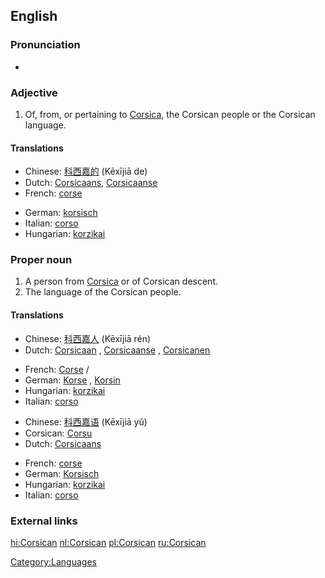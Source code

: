 {{interwiktionary|code=co}}
==English==

===Pronunciation===
*{{audio|en-us-Corsican.ogg|Audio (US)}}

===Adjective===
{{en-adj|-}}

# Of, from, or pertaining to [[Corsica]], the Corsican people or the Corsican language.

{{wikipedia}}

====Translations====
{{top}}
*Chinese: [[科西嘉的]] (Kēxījiā de)
*Dutch: [[Corsicaans]], [[Corsicaanse]]
*French: [[corse]]
{{mid}}
*German: [[korsisch]]
*Italian: [[corso]]
*Hungarian: [[korzikai]]
{{bottom}}

===Proper noun===
{{en-noun|s|-}}

# A person from [[Corsica]] or of Corsican descent.
# The language of the Corsican people.

====Translations====
{{trans-top|person}}
*Chinese: [[科西嘉人]] (Kēxījiā rén)
*Dutch: [[Corsicaan]] {{m}}, [[Corsicaanse]] {{f}}, [[Corsicanen]] {{p}}
{{trans-mid}}
*French: [[Corse]] {{m}}/{{f}}
*German: [[Korse]] {{m}}, [[Korsin]] {{f}}
*Hungarian: [[korzikai]]
*Italian: [[corso]]
{{trans-bottom}}

{{trans-top|language}}
*Chinese: [[科西嘉语]] (Kēxījiā yǔ)
*Corsican: [[Corsu]]
*Dutch: [[Corsicaans]] {{n}}
{{trans-mid}}
*French: [[corse]] {{m}}
*German: [[Korsisch]] {{n}}
*Hungarian: [[korzikai]]
*Italian: [[corso]]
{{trans-bottom}}

===External links===
{{ISO 639|link=Ethnologue|1code=co|code=cos}}

[[Category:Languages]]

[[hi:Corsican]]
[[nl:Corsican]]
[[pl:Corsican]]
[[ru:Corsican]]